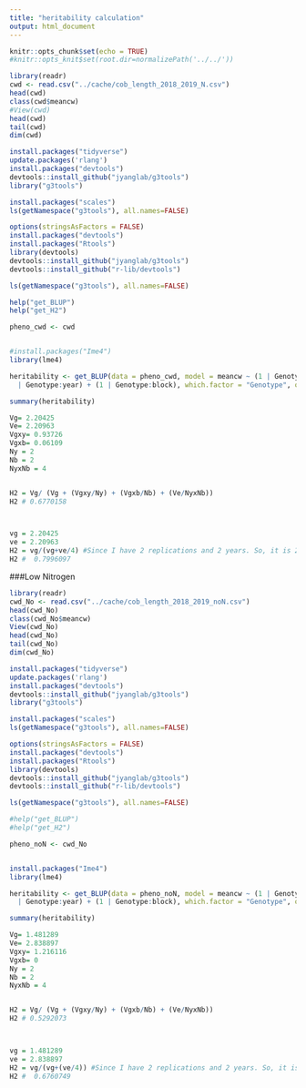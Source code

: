 ```yaml
---
title: "heritability calculation"
output: html_document
---
```



```r
knitr::opts_chunk$set(echo = TRUE)
#knitr::opts_knit$set(root.dir=normalizePath('../../')) 
```



```r
library(readr)
cwd <- read.csv("../cache/cob_length_2018_2019_N.csv")
head(cwd)
class(cwd$meancw)
#View(cwd)
head(cwd)
tail(cwd)
dim(cwd)

```



```r
install.packages("tidyverse")
update.packages('rlang')
install.packages("devtools")
devtools::install_github("jyanglab/g3tools")
library("g3tools")
```

```r
install.packages("scales")
ls(getNamespace("g3tools"), all.names=FALSE)
```


```r
options(stringsAsFactors = FALSE) 
install.packages("devtools")
install.packages("Rtools")
library(devtools)
devtools::install_github("jyanglab/g3tools")
devtools::install_github("r-lib/devtools")

```




```r
ls(getNamespace("g3tools"), all.names=FALSE)

help("get_BLUP")
help("get_H2")

```



```r
pheno_cwd <- cwd 


#install.packages("Ime4")
library(lme4)
```

```r
heritability <- get_BLUP(data = pheno_cwd, model = meancw ~ (1 | Genotype) + (1 | year) + (1 | block) + (1 | sb) + (1 | spb) + (1
  | Genotype:year) + (1 | Genotype:block), which.factor = "Genotype", outfile = "heritability.csv")

```


```r
summary(heritability)
```


```r
Vg= 2.20425
Ve= 2.20963
Vgxy= 0.93726
Vgxb= 0.06109
Ny = 2
Nb = 2
NyxNb = 4


H2 = Vg/ (Vg + (Vgxy/Ny) + (Vgxb/Nb) + (Ve/NyxNb))
H2 # 0.6770158



vg = 2.20425
ve = 2.20963
H2 = vg/(vg+ve/4) #Since I have 2 replications and 2 years. So, it is 2x2= 4
H2 #  0.7996097

```


###Low Nitrogen
```r
library(readr)
cwd_No <- read.csv("../cache/cob_length_2018_2019_noN.csv")
head(cwd_No)
class(cwd_No$meancw)
View(cwd_No)
head(cwd_No)
tail(cwd_No)
dim(cwd_No)

```



```r
install.packages("tidyverse")
update.packages('rlang')
install.packages("devtools")
devtools::install_github("jyanglab/g3tools")
library("g3tools")
```

```r
install.packages("scales")
ls(getNamespace("g3tools"), all.names=FALSE)
```


```r
options(stringsAsFactors = FALSE) 
install.packages("devtools")
install.packages("Rtools")
library(devtools)
devtools::install_github("jyanglab/g3tools")
devtools::install_github("r-lib/devtools")

```


```r
ls(getNamespace("g3tools"), all.names=FALSE)

#help("get_BLUP")
#help("get_H2")

```



```r
pheno_noN <- cwd_No 


install.packages("Ime4")
library(lme4)
```

```r
heritability <- get_BLUP(data = pheno_noN, model = meancw ~ (1 | Genotype) + (1 | year) + (1 | block) + (1 | sb) + (1 | spb) + (1
  | Genotype:year) + (1 | Genotype:block), which.factor = "Genotype", outfile = "heritability.csv")

```


```r
summary(heritability)
```


```r
Vg= 1.481289
Ve= 2.838897
Vgxy= 1.216116
Vgxb= 0
Ny = 2
Nb = 2
NyxNb = 4


H2 = Vg/ (Vg + (Vgxy/Ny) + (Vgxb/Nb) + (Ve/NyxNb))
H2 # 0.5292073



vg = 1.481289
ve = 2.838897
H2 = vg/(vg+(ve/4)) #Since I have 2 replications and 2 years. So, it is 2x2= 4
H2 #  0.6760749

```

